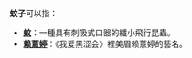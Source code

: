 '''蚊子'''可以指：

* '''[[蚊|蚊]]'''：一種具有刺吸式口器的纖小飛行昆蟲。
* '''[[赖薏婷|赖薏婷]]'''：《我爱黑涩会》裡美眉赖薏婷的藝名。

{{disambig|CAT=二字消歧义}}